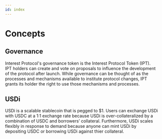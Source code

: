 ```yaml
---
id: index
---
```


# Concepts 

## Governance


Interest Protocol's governance token is the Interest Protocol Token (IPT). IPT holders can create and vote on proposals to influence the development of the protocol after launch. While governance can be thought of as the processes and mechanisms available to institute protocol changes, IPT grants its holder the right to use those mechanisms and processes.

## USDi

USDi is a scalable stablecoin that is pegged to $1. Users can exchange USDi with USDC at a 1:1 exchange rate because USDi is over-collateralized by a combination of USDC and borrowers’ collateral. Furthermore, USDi scales flexibly in response to demand because anyone can mint USDi by depositing USDC or borrowing USDi against thier collateral.

<DocCardList items={useCurrentSidebarCategory().items}/>
